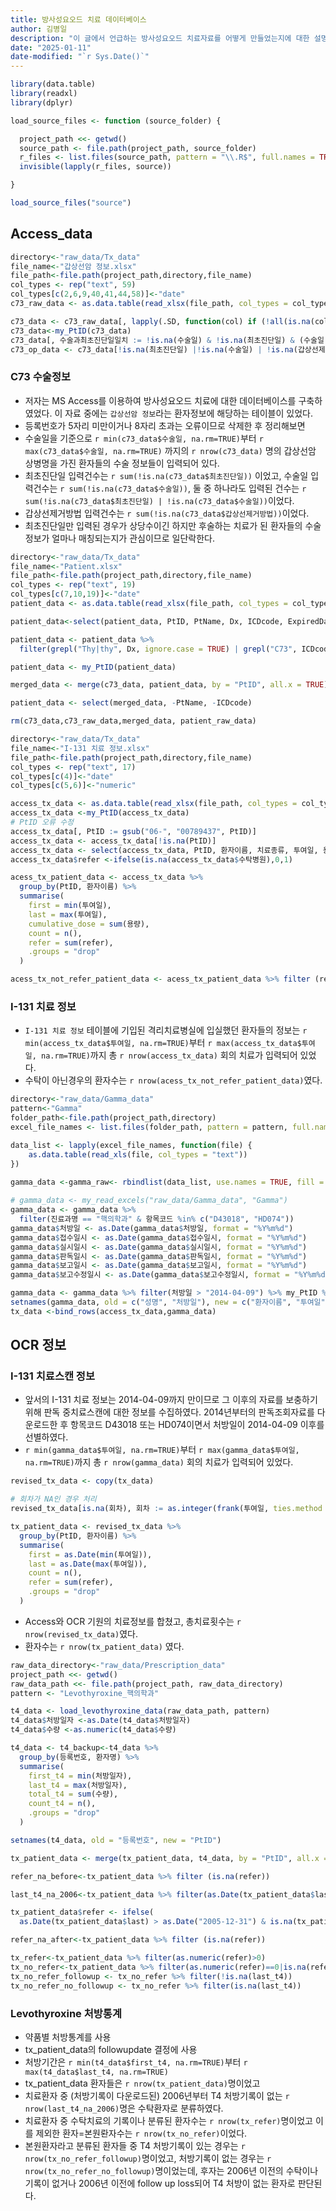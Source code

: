 ```yaml
---
title: 방사성요오드 치료 데이터베이스
author: 김병일
description: "이 글에서 언급하는 방사성요오드 치료자료를 어떻게 만들었는지에 대한 설명"
date: "2025-01-11"
date-modified: "`r Sys.Date()`"
---
```


```r

library(data.table)
library(readxl)
library(dplyr)

```

```r

load_source_files <- function (source_folder) {

  project_path <<- getwd()
  source_path <- file.path(project_path, source_folder)
  r_files <- list.files(source_path, pattern = "\\.R$", full.names = TRUE)
  invisible(lapply(r_files, source))

}

load_source_files("source")

```

## Access_data

```r

directory<-"raw_data/Tx_data"
file_name<-"갑상선암 정보.xlsx"
file_path<-file.path(project_path,directory,file_name)
col_types <- rep("text", 59)
col_types[c(2,6,9,40,41,44,58)]<-"date"
c73_raw_data <- as.data.table(read_xlsx(file_path, col_types = col_types))

c73_data <- c73_raw_data[, lapply(.SD, function(col) if (!all(is.na(col))) col), .SDcols = names(c73_raw_data)]
c73_data<-my_PtID(c73_data)
c73_data[, 수술과최초진단일일치 := !is.na(수술일) & !is.na(최초진단일) & (수술일 == 최초진단일)]
c73_op_data <- c73_data[!is.na(최초진단일) |!is.na(수술일) | !is.na(갑상선제거방법)]


```

### C73 수술정보

-   저자는 MS Access를 이용하여 방사성요오드 치료에 대한 데이터베이스를 구축하였었다. 이 자료 중에는 `갑상선암 정보`라는 환자정보에 해당하는 테이블이 있었다.
-   등록번호가 5자리 미만이거나 8자리 초과는 오류이므로 삭제한 후 정리해보면
-   수술일을 기준으로 `r min(c73_data$수술일, na.rm=TRUE)`부터 `r max(c73_data$수술일, na.rm=TRUE)` 까지의 `r nrow(c73_data)` 명의 갑상선암 상병명을 가진 환자들의 수술 정보들이 입력되어 있다.
-   최초진단일 입력건수는 `r sum(!is.na(c73_data$최초진단일))` 이었고, 수술일 입력건수는 `r sum(!is.na(c73_data$수술일))`, 둘 중 하나라도 입력된 건수는 `r sum(!is.na(c73_data$최초진단일) | !is.na(c73_data$수술일))`이었다.
-   갑상선제거방법 입력건수는 `r sum(!is.na(c73_data$갑상선제거방법))`이었다.
-   최초진단일만 입력된 경우가 상당수이긴 하지만 후술하는 치료가 된 환자들의 수술정보가 얼마나 매칭되는지가 관심이므로 일단락한다.

```r

directory<-"raw_data/Tx_data"
file_name<-"Patient.xlsx"
file_path<-file.path(project_path,directory,file_name)
col_types <- rep("text", 19)
col_types[c(7,10,19)]<-"date"
patient_data <- as.data.table(read_xlsx(file_path, col_types = col_types))

patient_data<-select(patient_data, PtID, PtName, Dx, ICDcode, ExpiredDay, FollowUpDay, Protocol)

patient_data <- patient_data %>%
  filter(grepl("Thy|thy", Dx, ignore.case = TRUE) | grepl("C73", ICDcode) | grepl("Thyroid|thyroid|iodine|131", Protocol))

patient_data <- my_PtID(patient_data)

merged_data <- merge(c73_data, patient_data, by = "PtID", all.x = TRUE)

patient_data <- select(merged_data, -PtName, -ICDcode)

rm(c73_data,c73_raw_data,merged_data, patient_raw_data)

```

```r

directory<-"raw_data/Tx_data"
file_name<-"I-131 치료 정보.xlsx"
file_path<-file.path(project_path,directory,file_name)
col_types <- rep("text", 17)
col_types[c(4)]<-"date"
col_types[c(5,6)]<-"numeric"

access_tx_data <- as.data.table(read_xlsx(file_path, col_types = col_types))
access_tx_data <-my_PtID(access_tx_data)
# PtID 오류 수정
access_tx_data[, PtID := gsub("06-", "00789437", PtID)]
access_tx_data <- access_tx_data[!is.na(PtID)]
access_tx_data <- select(access_tx_data, PtID, 환자이름, 치료종류, 투여일, 용량, 회차, 담당과장,수탁병원)
access_tx_data$refer <-ifelse(is.na(access_tx_data$수탁병원),0,1) 

acess_tx_patient_data <- access_tx_data %>%
  group_by(PtID, 환자이름) %>%
  summarise(
    first = min(투여일),
    last = max(투여일),
    cumulative_dose = sum(용량),
    count = n(),
    refer = sum(refer),
    .groups = "drop"
  )

acess_tx_not_refer_patient_data <- acess_tx_patient_data %>% filter (refer==0)
```

### I-131 치료 정보

-   `I-131 치료 정보` 테이블에 기입된 격리치료병실에 입실했던 환자들의 정보는 `r min(access_tx_data$투여일, na.rm=TRUE)`부터 `r max(access_tx_data$투여일, na.rm=TRUE)`까지 총 `r nrow(access_tx_data)` 회의 치료가 입력되어 있었다.
-   수탁이 아닌경우의 환자수는 `r nrow(acess_tx_not_refer_patient_data)`였다.

```r

directory<-"raw_data/Gamma_data"
pattern<-"Gamma"
folder_path<-file.path(project_path,directory)
excel_file_names <- list.files(folder_path, pattern = pattern, full.names = TRUE)

data_list <- lapply(excel_file_names, function(file) {
    as.data.table(read_xls(file, col_types = "text"))
})
  
gamma_data <-gamma_raw<- rbindlist(data_list, use.names = TRUE, fill = TRUE)

# gamma_data <- my_read_excels("raw_data/Gamma_data", "Gamma")
gamma_data <- gamma_data %>% 
  filter(진료과명 == "핵의학과" & 항목코드 %in% c("D43018", "HD074"))
gamma_data$처방일 <- as.Date(gamma_data$처방일, format = "%Y%m%d")
gamma_data$접수일시 <- as.Date(gamma_data$접수일시, format = "%Y%m%d")
gamma_data$실시일시 <- as.Date(gamma_data$실시일시, format = "%Y%m%d")
gamma_data$판독일시 <- as.Date(gamma_data$판독일시, format = "%Y%m%d")
gamma_data$보고일시 <- as.Date(gamma_data$보고일시, format = "%Y%m%d")
gamma_data$보고수정일시 <- as.Date(gamma_data$보고수정일시, format = "%Y%m%d")

gamma_data <- gamma_data %>% filter(처방일 > "2014-04-09") %>% my_PtID %>% select (PtID, 성명,처방일)
setnames(gamma_data, old = c("성명", "처방일"), new = c("환자이름", "투여일"))
tx_data <-bind_rows(access_tx_data,gamma_data)

```

## OCR 정보

### I-131 치료스캔 정보

-   앞서의 I-131 치료 정보는 2014-04-09까지 만이므로 그 이후의 자료를 보충하기 위해 판독 중치료스캔에 대한 정보를 수집하였다. 2014년부터의 판독조회자료를 다운로드한 후 항목코드 D43018 또는 HD074이면서 처방일이 2014-04-09 이후를 선별하였다.
-   `r min(gamma_data$투여일, na.rm=TRUE)`부터 `r max(gamma_data$투여일, na.rm=TRUE)`까지 총 `r nrow(gamma_data)` 회의 치료가 입력되어 있었다.

```r

revised_tx_data <- copy(tx_data)

# 회차가 NA인 경우 처리
revised_tx_data[is.na(회차), 회차 := as.integer(frank(투여일, ties.method = "dense")), by = PtID]

tx_patient_data <- revised_tx_data %>%
  group_by(PtID, 환자이름) %>%
  summarise(
    first = as.Date(min(투여일)),
    last = as.Date(max(투여일)),
    count = n(),
    refer = sum(refer),
    .groups = "drop"
  )


```

-   Access와 OCR 기원의 치료정보를 합쳤고, 총치료횟수는 `r nrow(revised_tx_data)`였다.
-   환자수는 `r nrow(tx_patient_data)` 였다.

```r

raw_data_directory<-"raw_data/Prescription_data"
project_path <<- getwd()
raw_data_path <<- file.path(project_path, raw_data_directory)
pattern <- "Levothyroxine_핵의학과"

t4_data <- load_levothyroxine_data(raw_data_path, pattern)
t4_data$처방일자 <-as.Date(t4_data$처방일자)
t4_data$수량 <-as.numeric(t4_data$수량)

t4_data <- t4_backup<-t4_data %>%
  group_by(등록번호, 환자명) %>%
  summarise(
    first_t4 = min(처방일자),
    last_t4 = max(처방일자),
    total_t4 = sum(수량),
    count_t4 = n(),
    .groups = "drop"
  )

setnames(t4_data, old = "등록번호", new = "PtID")
```

```r

tx_patient_data <- merge(tx_patient_data, t4_data, by = "PtID", all.x = TRUE)

refer_na_before<-tx_patient_data %>% filter (is.na(refer))

last_t4_na_2006<-tx_patient_data %>% filter(as.Date(tx_patient_data$last) > as.Date("2005-12-31") & is.na(tx_patient_data$last_t4))

tx_patient_data$refer <- ifelse(
  as.Date(tx_patient_data$last) > as.Date("2005-12-31") & is.na(tx_patient_data$last_t4), "1", tx_patient_data$refer)

refer_na_after<-tx_patient_data %>% filter (is.na(refer))

tx_refer<-tx_patient_data %>% filter(as.numeric(refer)>0)
tx_no_refer<-tx_patient_data %>% filter(as.numeric(refer)==0|is.na(refer))
tx_no_refer_followup <- tx_no_refer %>% filter(!is.na(last_t4))
tx_no_refer_no_followup <- tx_no_refer %>% filter(is.na(last_t4))
```

### Levothyroxine 처방통계

-   약품별 처방통계를 사용
-   tx_patient_data의 followupdate 결정에 사용
-   처방기간은 `r min(t4_data$first_t4, na.rm=TRUE)`부터 `r max(t4_data$last_t4, na.rm=TRUE)`
-   tx_patient_data 환자들은 `r nrow(tx_patient_data)`명이었고
-   치료환자 중 (처방기록이 다운로드된) 2006년부터 T4 처방기록이 없는 `r nrow(last_t4_na_2006)`명은 수탁환자로 분류하였다. 
-   치료환자 중 수탁치료의 기록이나 분류된 환자수는 `r nrow(tx_refer)`명이었고 이를 제외한 환자=본원롼자수는 `r nrow(tx_no_refer)`이었다.
-   본원환자라고 분류된 환자들 중 T4 처방기록이 있는 경우는 `r nrow(tx_no_refer_followup)`명이었고, 처방기록이 없는 경우는 `r nrow(tx_no_refer_no_followup)`명이었는데, 후자는 2006년 이전의 수탁이나 기록이 없거나 2006년 이전에 follow up loss되어 T4 처방이 없는 환자로 판단된다.

```r

```
